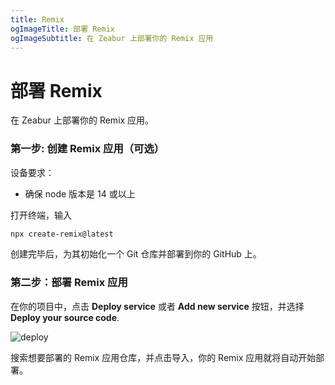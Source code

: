 ```yaml
---
title: Remix
ogImageTitle: 部署 Remix
ogImageSubtitle: 在 Zeabur 上部署你的 Remix 应用
---
```


# 部署 Remix

在 Zeabur 上部署你的 Remix 应用。

### 第一步: 创建 Remix 应用（可选）

设备要求：
- 确保 node 版本是 14 或以上

打开终端，输入
```bash
npx create-remix@latest
```

创建完毕后，为其初始化一个 Git 仓库并部署到你的 GitHub 上。

### 第二步：部署 Remix 应用

在你的项目中，点击 **Deploy service** 或者 **Add new service** 按钮，并选择 **Deploy your source code**.

![deploy](/framework/deploy.png)

搜索想要部署的 Remix 应用仓库，并点击导入，你的 Remix 应用就将自动开始部署。

